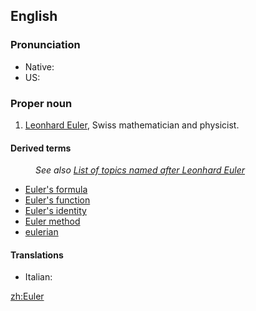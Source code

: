 ==English==

===Pronunciation===
* Native: {{IPA|[ˈɔʏlɐ]}}
* US: {{IPA|/ˈɔɪˌlɚ/}}

===Proper noun===
{{en-proper noun}}

# [[w:Leonhard Euler|Leonhard Euler]], Swiss mathematician and physicist.

====Derived terms====
: ''See also [[w:List of topics named after Leonhard Euler|List of topics named after Leonhard Euler]]''
* [[Euler's formula]]
* [[Euler's function]]
* [[Euler's identity]]
* [[Euler method]]
* [[eulerian]]

====Translations====
* Italian: {{t-|it|Eulero|m}}

[[zh:Euler]]
